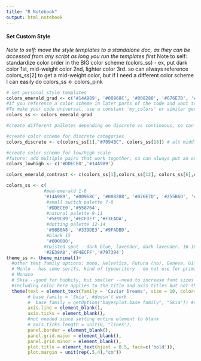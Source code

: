 ```yaml
---
title: "R Notebook"
output: html_notebook
---
```

#### Set Custom Style ####
*Note to self: move the style templates to a standalone doc, as they can be accessed from any script as long you run the templates first
*Note to self: standardize color order in the BIG color scheme (colors_ss) - ex, put dark color 1st, mid-weight color 2nd, lighter color 3rd. so can always reference colors_ss[2] to get a mid-weight color, but if I need a different color scheme I can easily do colors_ss <- colors_pink

```r
# set personal style templates
colors_emerald_grad <- c('#14A989', '#00968C', '#008288', '#076E7D', '#255B6D', '#2F4858')
#If you reference a color scheme in later parts of the code and want to test out multiple color schemes without rewriting the code, you can set a color scheme to another existing one
#To make your code universal, use a constant 'my_colors' or similar generic name and define that before each chart
colors_ss <- colors_emerald_grad

#create different palletes depending on discrete vs continuous, so can refer to item #1, #2, etc, then change out source if needed

#create color scheme for discrete categories
colors_discrete <- c(colors_ss[1],"#7094BC", colors_ss[18]) # alt middle #339DE3, #7094BC, #0081C7

#create color scheme for low/high scale
#future: add multiple pairs that work together, so can always put an odd # and consecutive even # together
colors_lowhigh <- c('#DDECE0','#14A989')

colors_emerald_contrast <- c(colors_ss[1],colors_ss[12], colors_ss[6],colors_ss[14],colors_ss[16],colors_ss[18])

colors_ss <- c(
              #med-emerald 1-6
              '#14A989', '#00968C', '#008288', '#076E7D', '#255B6D', '#2F4858',
               #small switch palette 7-8
               '#DDECE0','#558764',
               #natural palette 9-11
               '#5E9C89','#ECFDF7','#F3EADA',
               #dotting palette 12-14
               '#98B0A8', '#339DE3','#9FADBD',
               #black 15
               '#000000',
              #twisted spot - dark blue, lavender, dark lavender. 16-18
              '#2E38A8','#F4ECFF','#797394')
theme_ss <- theme_minimal()+
  #other text family options: mono, Helvetica, Futura (no), Geneva, Gill Sans Light (not free), Lucida Grande, 
  # Menlo --has some serifs, kind of typewritery - do not use for primary
  # Monaco
  # Skia --good for hobbity, but smaller --need to increase font sizes
  #Including color here applies to the title and axis titles but not the tick mark axis labels 
  theme(text = element_text(family = 'Caviar Dreams', size = 10, color=colors_ss[5]),
        # base_family = 'Skia', #doesn't work
        #  base_family = getOption("bayesplot.base_family", "Skia")) #doesn't work
        axis.line = element_blank(), 
        axis.ticks = element_blank(), 
        #not needed since setting entire element to blank
        # axis.ticks.length = unit(0, "lines"),
        panel.border = element_blank(), 
        panel.grid.major = element_blank(), 
        panel.grid.minor = element_blank(), 
        plot.title = element_text(hjust = 0.5, face=c('bold')),
        plot.margin = unit(rep(.5,4),"cm"))
```
